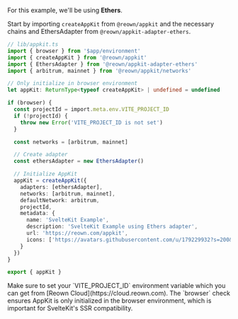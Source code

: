 For this example, we'll be using **Ethers**.

Start by importing `createAppKit` from `@reown/appkit` and the necessary chains and EthersAdapter from `@reown/appkit-adapter-ethers`.

```ts
// lib/appkit.ts
import { browser } from '$app/environment'
import { createAppKit } from '@reown/appkit'
import { EthersAdapter } from '@reown/appkit-adapter-ethers'
import { arbitrum, mainnet } from '@reown/appkit/networks'

// Only initialize in browser environment
let appKit: ReturnType<typeof createAppKit> | undefined = undefined

if (browser) {
  const projectId = import.meta.env.VITE_PROJECT_ID
  if (!projectId) {
    throw new Error('VITE_PROJECT_ID is not set')
  }

  const networks = [arbitrum, mainnet]

  // Create adapter
  const ethersAdapter = new EthersAdapter()

  // Initialize AppKit
  appKit = createAppKit({
    adapters: [ethersAdapter],
    networks: [arbitrum, mainnet],
    defaultNetwork: arbitrum,
    projectId,
    metadata: {
      name: 'SvelteKit Example',
      description: 'SvelteKit Example using Ethers adapter',
      url: 'https://reown.com/appkit',
      icons: ['https://avatars.githubusercontent.com/u/179229932?s=200&v=4']
    }
  })
}

export { appKit }
```

<Note>
  Make sure to set your `VITE_PROJECT_ID` environment variable which you can get from [Reown Cloud](https://cloud.reown.com).
</Note>

<Note>
  The `browser` check ensures AppKit is only initialized in the browser environment, which is important for SvelteKit's SSR compatibility.
</Note>
